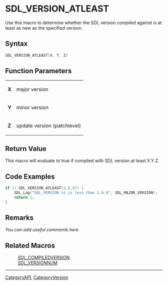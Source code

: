 
= SDL_VERSION_ATLEAST =
Use this macro to determine whether the SDL version compiled against is at least as new as the specified version.


== Syntax ==
<syntaxhighlight lang='c++'>
SDL_VERSION_ATLEAST(X, Y, Z)
</syntaxhighlight>

== Function Parameters ==
{|
|'''X'''
|major version
|-
|'''Y'''
|minor version
|-
|'''Z'''
|update version (patchlevel)
|}

== Return Value ==
This macro will evaluate to true if compiled with SDL version at least X.Y.Z.

== Code Examples ==
<syntaxhighlight lang='c++'>
if (! SDL_VERSION_ATLEAST(2,0,0)) {
    SDL_Log("SDL_VERSION %i is less than 2.0.0", SDL_MAJOR_VERSION);
    return 1;
}
</syntaxhighlight>

== Remarks ==
''You can add useful comments here''

== Related Macros ==
:[[SDL_COMPILEDVERSION]]
:[[SDL_VERSIONNUM]]

----
[[CategoryAPI]], [[CategoryVersion]]
